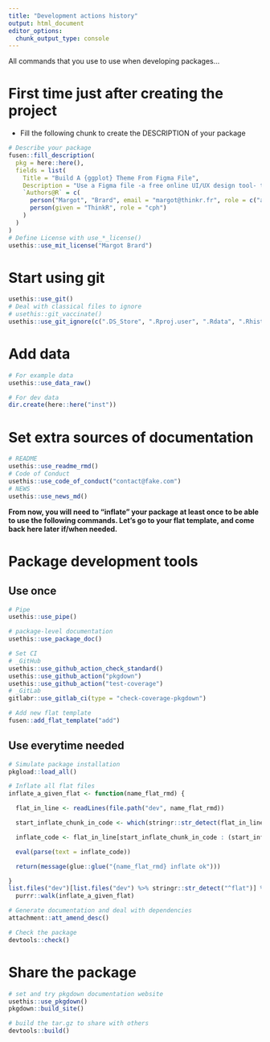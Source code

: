 ```yaml
---
title: "Development actions history"
output: html_document
editor_options: 
  chunk_output_type: console
---
```


All commands that you use to use when developing packages...

# First time just after creating the project

- Fill the following chunk to create the DESCRIPTION of your package

```r
# Describe your package
fusen::fill_description(
  pkg = here::here(),
  fields = list(
    Title = "Build A {ggplot} Theme From Figma File",
    Description = "Use a Figma file -a free online UI/UX design tool- to build a theme for your graphics created with {ggplot2}. Create a theme, palettes and scale functions easily.",
    `Authors@R` = c(
      person("Margot", "Brard", email = "margot@thinkr.fr", role = c("aut", "cre"), comment = c(ORCID = "0000-0001-6754-0659")),
      person(given = "ThinkR", role = "cph")
    )
  )
)
# Define License with use_*_license()
usethis::use_mit_license("Margot Brard")
```

# Start using git

```r
usethis::use_git()
# Deal with classical files to ignore
# usethis::git_vaccinate()
usethis::use_git_ignore(c(".DS_Store", ".Rproj.user", ".Rdata", ".Rhistory", ".httr-oauth"))
```

# Add data

```r
# For example data
usethis::use_data_raw()

# For dev data
dir.create(here::here("inst"))
```

# Set extra sources of documentation

```r
# README
usethis::use_readme_rmd()
# Code of Conduct
usethis::use_code_of_conduct("contact@fake.com")
# NEWS
usethis::use_news_md()
```

**From now, you will need to "inflate" your package at least once to be able to use the following commands. Let's go to your flat template, and come back here later if/when needed.**


# Package development tools
## Use once

```r
# Pipe
usethis::use_pipe()

# package-level documentation
usethis::use_package_doc()

# Set CI
# _GitHub
usethis::use_github_action_check_standard()
usethis::use_github_action("pkgdown")
usethis::use_github_action("test-coverage")
# _GitLab
gitlabr::use_gitlab_ci(type = "check-coverage-pkgdown")

# Add new flat template
fusen::add_flat_template("add")
```

## Use everytime needed

```r
# Simulate package installation
pkgload::load_all()

# Inflate all flat files
inflate_a_given_flat <- function(name_flat_rmd) {

  flat_in_line <- readLines(file.path("dev", name_flat_rmd))

  start_inflate_chunk_in_code <- which(stringr::str_detect(flat_in_line, "fusen::inflate\\(flat_file ="))

  inflate_code <- flat_in_line[start_inflate_chunk_in_code : (start_inflate_chunk_in_code + 4)] %>% stringr::str_c(collapse = "")

  eval(parse(text = inflate_code))

  return(message(glue::glue("{name_flat_rmd} inflate ok")))

}
list.files("dev")[list.files("dev") %>% stringr::str_detect("^flat")] %>%
  purrr::walk(inflate_a_given_flat)

# Generate documentation and deal with dependencies
attachment::att_amend_desc()

# Check the package
devtools::check()
```

# Share the package

```r
# set and try pkgdown documentation website
usethis::use_pkgdown()
pkgdown::build_site()

# build the tar.gz to share with others
devtools::build()
```

